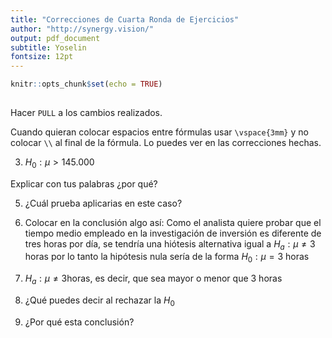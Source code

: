 ```yaml
---
title: "Correcciones de Cuarta Ronda de Ejercicios" 	
author: "http://synergy.vision/"
output: pdf_document
subtitle: Yoselin
fontsize: 12pt
---
```


 
```r
 
knitr::opts_chunk$set(echo = TRUE)
 
```
 
Hacer `PULL` a los cambios realizados.

Cuando quieran colocar espacios entre fórmulas usar `\vspace{3mm}` y no colocar `\\` al final de la fórmula. Lo puedes ver en las correcciones hechas.

3) $H_0:\mu>145.000$

Explicar con tus palabras ¿por qué?

5) ¿Cuál prueba aplicarias en este caso?

8) Colocar en la conclusión algo así: Como el analista quiere probar que el tiempo medio empleado en la investigación de inversión es diferente de tres horas por día, se tendría una hiótesis alternativa igual a $H_a:\mu\ne3$ horas por lo tanto la hipótesis nula sería de la forma $H_0:\mu=3$ horas

9) $H_a:\mu\ne 3 \text{horas}$, es decir, que sea mayor o menor que 3 horas

18) ¿Qué puedes decir al rechazar la $H_0$

22) ¿Por qué esta conclusión?



 
